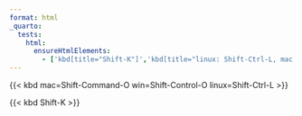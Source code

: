 ```yaml
---
format: html
_quarto:
  tests:
    html:
      ensureHtmlElements:
        - ['kbd[title="Shift-K"]','kbd[title="linux: Shift-Ctrl-L, mac: Shift-Command-O, windows: Shift-Control-O"]']
---
```


{{< kbd mac=Shift-Command-O win=Shift-Control-O linux=Shift-Ctrl-L >}}

{{< kbd Shift-K >}}